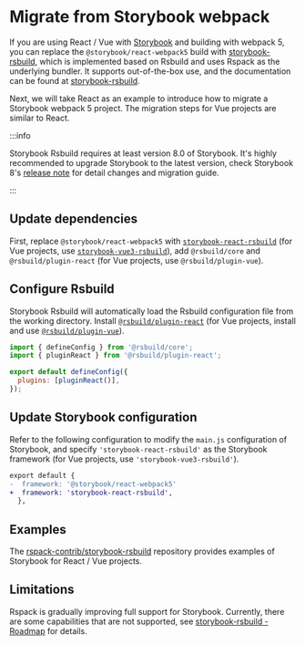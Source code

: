 
# Migrate from Storybook webpack

If you are using React / Vue with [Storybook](https://storybook.js.org/) and building with webpack 5, you can replace the `@storybook/react-webpack5` build with [storybook-rsbuild](https://github.com/rspack-contrib/storybook-rsbuild), which is implemented based on Rsbuild and uses Rspack as the underlying bundler. It supports out-of-the-box use, and the documentation can be found at [storybook-rsbuild](https://github.com/rspack-contrib/storybook-rsbuild).

Next, we will take React as an example to introduce how to migrate a Storybook webpack 5 project. The migration steps for Vue projects are similar to React.

:::info

Storybook Rsbuild requires at least version 8.0 of Storybook. It's highly recommended to upgrade Storybook to the latest version, check Storybook 8's [release note](https://storybook.js.org/blog/storybook-8/) for detail changes and migration guide.

:::

## Update dependencies

First, replace `@storybook/react-webpack5` with [`storybook-react-rsbuild`](https://www.npmjs.com/package/storybook-react-rsbuild) (for Vue projects, use [`storybook-vue3-rsbuild`](https://www.npmjs.com/package/storybook-vue3-rsbuild)), add `@rsbuild/core` and `@rsbuild/plugin-react` (for Vue projects, use `@rsbuild/plugin-vue`).

<PackageManagerTabs command="install storybook-react-rsbuild @rsbuild/core @rsbuild/plugin-react -D" />

## Configure Rsbuild

Storybook Rsbuild will automatically load the Rsbuild configuration file from the working directory. Install [`@rsbuild/plugin-react`](https://rsbuild.rs/guide/framework/react) (for Vue projects, install and use [`@rsbuild/plugin-vue`](https://rsbuild.rs/guide/framework/vue#vue-3)).

```js
import { defineConfig } from '@rsbuild/core';
import { pluginReact } from '@rsbuild/plugin-react';

export default defineConfig({
  plugins: [pluginReact()],
});
```

## Update Storybook configuration

Refer to the following configuration to modify the `main.js` configuration of Storybook, and specify `'storybook-react-rsbuild'` as the Storybook framework (for Vue projects, use `'storybook-vue3-rsbuild'`).

```diff title=.storybook/main.js
export default {
-  framework: '@storybook/react-webpack5'
+  framework: 'storybook-react-rsbuild',
  },
```

## Examples

The [rspack-contrib/storybook-rsbuild](https://github.com/rspack-contrib/storybook-rsbuild/tree/main/sandboxes) repository provides examples of Storybook for React / Vue projects.

## Limitations

Rspack is gradually improving full support for Storybook. Currently, there are some capabilities that are not supported, see [storybook-rsbuild - Roadmap](https://github.com/rspack-contrib/storybook-rsbuild#roadmap) for details.
